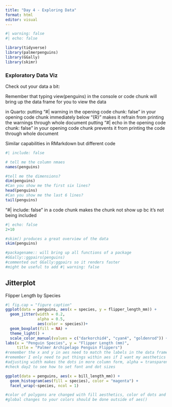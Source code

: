 ```yaml
---
title: "Day 4 - Exploring Data"
format: html
editor: visual
---
```


```r
#| warning: false
#| echo: false

library(tidyverse)
library(palmerpenguins)
library(GGally)
library(skimr)
```

### Exploratory Data Viz

Check out your data a bit:

Remember that typing view(penguins) in the console or code chunk will bring up the data frame for you to view the data

in Quarto: putting "#\| warning in the opening code chunk: false" in your opening code chunk immediately below "{R}" makes it refrain from printing the warnings through whole document putting "#\| echo in the opening code chunk: false" in your opening code chunk prevents it from printing the code through whole document

Similar capabilities in RMarkdown but different code

```r
#| include: false

# tell me the column nmaes
names(penguins)

#tell me the dimensions?
dim(penguins)
#Can you show me the first six lines?
head(penguins)
#Can you show me the last 6 lines?
tail(penguins)
```

"#\| include: false" in a code chunk makes the chunk not show up bc it's not being included

```r
#| echo: false
2+10
```

```r
#skim() produces a great overview of the data
skim(penguins)
```

```r
#packagename:: will bring up all functions of a package
#GGally::ggpairs(penguins)
#commented out GGally:ggpairs so it renders faster
#might be useful to add #| warning: false
```

## Jitterplot

Flipper Length by Species

```r
#| fig.cap = "figure caption"
ggplot(data = penguins, aes(x = species, y = flipper_length_mm)) + 
  geom_jitter(width = 0.2,
              alpha = 0.5,
              aes(color = species))+
  geom_boxplot(fill = NA) +
  theme_light() +
  scale_color_manual(values = c("darkorchid4", "cyan4", "goldenrod")) +
labs(x = "Penguin Species", y = "Flipper Length (mm)", 
     title = "Palmer Archipelago Penguin Flippers")
#remember the x and y in aes need to match the labels in the data frame
#remember I only need to put things within aes if I want my aesthetics to be variable-dependent
#adjusting width makes the dots in more column form, alpha = transparency of dots
#check day2 to see how to set font and dot sizes

```

```r
ggplot(data = penguins, aes(x = bill_length_mm)) +
  geom_histogram(aes(fill = species), color = "magenta") +
  facet_wrap(~species, ncol = 1)

#color of polygons are changed with fill aesthetics, color of dots and lines are changed with color aesthetics
#global changes to your colors should be done outside of aes()
```
